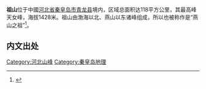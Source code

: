 {{Infobox mountain
|Name = 祖山
|Photo = 
|Caption =
|elevation_m = 1428
|parent_peak=天女峰
|Range = 燕山山脉
|Location =[[中国|中国]][[河北省|河北省]][[秦皇岛市|秦皇岛市]]
|coordinates = {{Coord|40|7|N|119|26|E|display=it}}
|Prominence = 
| pushpin_map = China Hebei
| pushpin_map_caption =祖山在中國河北省的位置
}}
'''祖山'''位于中國[[河北省|河北省]][[秦皇岛市|秦皇岛市]][[青龙县|青龙县]]境内，区域总面积达118平方公里，其最高峰天女峰，海拔1428米。祖山由渤海以北、燕山以东诸峰组成，所以也被称作是“燕山之祖”<ref>{{cite web|author1=秦皇岛旅游|title=景区概述|url=http://www.qhdta.gov.cn/plugin.php?id=sl_7ree:sl_7ree&channel=1|website=http://www.qhdta.gov.cn/|accessdate=2015-05-24|archive-date=2016-03-18|archive-url=https://web.archive.org/web/20160318032042/http://www.qhdta.gov.cn/plugin.php?id=sl_7ree:sl_7ree&channel=1|dead-url=yes}}</ref>。

==内文出处==
<references/>

{{DEFAULTSORT:Z}}
[[Category:河北山峰|Category:河北山峰]]
[[Category:秦皇岛地理|Category:秦皇岛地理]]
{{Hebei-stub}}